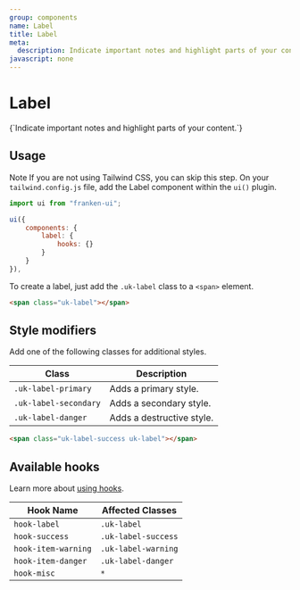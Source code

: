 ```yaml
---
group: components
name: Label
title: Label
meta:
  description: Indicate important notes and highlight parts of your content.
javascript: none
---
```



# Label

<p class="uk-text-lead uk-paragraph">{`Indicate important notes and highlight parts of your content.`}</p>

## Usage

<span class="uk-label uk-label-primary">Note</span> If you are not using Tailwind
CSS, you can skip this step. On your `tailwind.config.js` file, add the Label component
within the `ui()` plugin.

```javascript
import ui from "franken-ui";

ui({
    components: {
        label: {
            hooks: {}
        }
    }
}),
```

To create a label, just add the `.uk-label` class to a `<span>` element.

```html
<span class="uk-label"></span>
```

<Example component="label" index={1} />

## Style modifiers

Add one of the following classes for additional styles.

| Class                 | Description               |
| --------------------- | ------------------------- |
| `.uk-label-primary`   | Adds a primary style.     |
| `.uk-label-secondary` | Adds a secondary style.   |
| `.uk-label-danger`    | Adds a destructive style. |

```html
<span class="uk-label-success uk-label"></span>
```

<Example component="label" index={1} />

## Available hooks

Learn more about [using hooks](/docs/hooks).

| Hook Name           | Affected Classes    |
| ------------------- | ------------------- |
| `hook-label`        | `.uk-label`         |
| `hook-success`      | `.uk-label-success` |
| `hook-item-warning` | `.uk-label-warning` |
| `hook-item-danger`  | `.uk-label-danger`  |
| `hook-misc`         | `*`                 |
